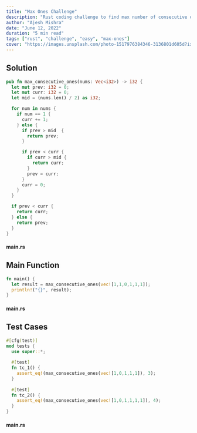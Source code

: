 ```yaml
---
title: "Max Ones Challenge"
description: "Rust coding challenge to find max number of consecutive ones in a given vector."
author: "Ajesh Mishra"
date: "June 12, 2022"
duration: "5 min read"
tags: ["rust", "challenge", "easy", "max-ones"]
cover: "https://images.unsplash.com/photo-1517976384346-3136801d605d?ixlib=rb-1.2.1&ixid=MnwxMjA3fDB8MHxwaG90by1wYWdlfHx8fGVufDB8fHx8&auto=format&fit=crop&w=1624&q=80"
---
```


## Solution

```rust
pub fn max_consecutive_ones(nums: Vec<i32>) -> i32 {
  let mut prev: i32 = 0;
  let mut curr: i32 = 0;
  let mid = (nums.len() / 2) as i32;

  for num in nums {
    if num == 1 {
      curr += 1;
    } else {
      if prev > mid  {
        return prev;
      }

      if prev < curr {
        if curr > mid {
          return curr;
        }
        prev = curr;
      } 
      curr = 0;
    }
  }

  if prev < curr {
    return curr;
  } else {
    return prev;
  }
}
```

#### main.rs

## Main Function

```rust
fn main() {
  let result = max_consecutive_ones(vec![1,1,0,1,1,1]);
  println!("{}", result);
}
```

#### main.rs

## Test Cases

```rust
#[cfg(test)]
mod tests {
  use super::*;
  
  #[test]
  fn tc_1() {
  	assert_eq!(max_consecutive_ones(vec![1,0,1,1,1]), 3);
  }
  
  #[test]
  fn tc_2() {
	assert_eq!(max_consecutive_ones(vec![1,0,1,1,1,1]), 4);
  }
}
```

#### main.rs